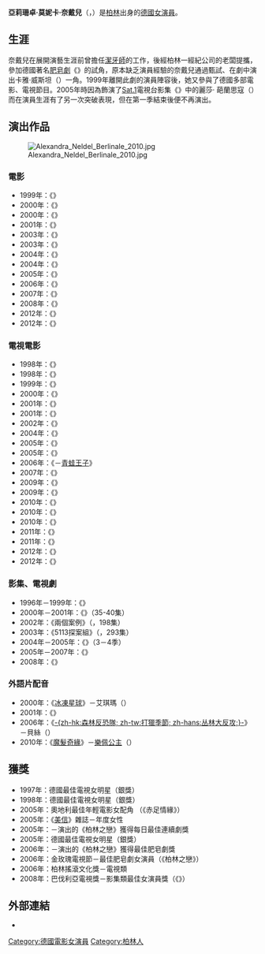 {{noteTA
|1=zh-hans:亚历桑德娜·内尔德尔; zh-tw:亞莉珊卓·奈戴兒; zh-hk:艾莉姍卓·涅鐸
|2=zh-hans:亚历桑德娜; zh-tw:亞莉珊卓; zh-hk:艾莉姍卓;
|3=zh-hans:内尔德尔; zh-tw:奈戴兒; zh-hk:涅鐸;
}}
{{艺人
|type=女演员
| name = 亞莉珊卓·奈戴兒<br>{{lang|de|Alexandra Neldel}}
| image = MJK 45927 Alexandra Neldel (Deutscher Filmpreis 2019).jpg
| caption = 參加2019年[[柏林國際影展|柏林國際影展]]的亞莉珊卓·奈戴兒
| birth_date = {{Birth date and age|1976|2|11|df=y}}
| birth_place ={{flagicon image|Flag of Berlin.svg}} [[西柏林|西柏林]]
| nationality ={{GER}}
| occupation = [[女演員|女演員]]
| yearsactive   = 1996年至今
}}

'''亞莉珊卓·莫妮卡·奈戴兒'''（{{lang-de|Alexandra Monika Neldel}}，{{bd|1976年|2月11日||}}）是[[柏林|柏林]]出身的[[德國|德國]][[女演員|女演員]]。

== 生涯 ==
奈戴兒在展開演藝生涯前曾擔任[[潔牙師|潔牙師]]的工作，後經柏林一經紀公司的老闆提攜，參加德國著名[[肥皂劇|肥皂劇]]《{{Link-de|好時光、壞時光|Gute Zeiten, schlechte Zeiten}}》的試角，原本缺乏演員經驗的奈戴兒通過甄試、在劇中演出卡雅·威斯坦（{{lang|de|Katja Wettstein}}）一角。1999年離開此劇的演員陣容後，她又參與了德國多部電影、電視節目。2005年時因為飾演了[[Sat.1|Sat.1]]電視台影集《{{Link-en|柏林之戀|Verliebt in Berlin}}》中的麗莎· 葩蘭思寇（{{lang|de|Lisa Plenske}}）而在演員生涯有了另一次突破表現，但在第一季結束後便不再演出。

==演出作品==
[[File:Alexandra_Neldel_Berlinale_2010.jpg|thumb]]
=== 電影 ===
* 1999年：《{{Link-en|別逼我|Bang Boom Bang}}》
* 2000年：《{{lang|de|Flashback – Mörderische Ferien}}》
* 2000年：《{{lang|de|Erkan & Stefan}}》
* 2001年：《{{link-en|Lammbock|Lammbock}}》
* 2003年：《{{lang|de|Der letzte Lude}}》
* 2003年：《{{lang|de|Sie haben Knut}}》
* 2004年：《{{lang|de|Samba in Mettmann}}》
* 2004年：《{{lang|de|Autobahnraser}}》
* 2005年：《{{Link-en|赤足情缘|Barfuss}}》
* 2006年：《{{link-en|Goldene Zeiten|Goldene Zeiten}}》
* 2007年：《{{lang|de|Meine schöne Bescherung}}》
* 2008年：《{{lang|de|Märzmelodie}}》
* 2012年：《{{link-en|The Treasure Knights and the Secret of Melusina|The Treasure Knights and the Secret of Melusina}}》
* 2012年：《{{lang|de|Unter Frauen}}》

=== 電視電影 ===
* 1998年：《{{lang|de|Die Mädchenfalle – Der Tod kommt online}}》
* 1998年：《{{lang|de|Das Miststück}}》
* 1999年：《{{lang|de|Doggy Dog – Eine total verrückte Hundeentführung}}》
* 2000年：《{{lang|de|Heimliche Küsse – Verliebt in ein Sex-Symbol}}》
* 2001年：《{{lang|de|Verliebte Jungs}}》
* 2001年：《{{lang|de|Die Großstadt-Sheriffs}}》
* 2002年：《{{lang|de|{{Link-en|羅莎曼‧佩琦|Rosamunde Pilcher|Rosamunde Pilcher}}: Wenn nur noch Liebe zählt}}》
* 2004年：《{{lang|de|Nachtschicht – Vatertag}}》
* 2005年：《{{lang|de|Scharf wie Chili}}》
* 2005年：《{{lang|de|Comedy-Schiff (sketch comedy)}}》
* 2006年：《{{Link-en|ProSieben童話時間|Die ProSieben Märchenstunde}}－[[青蛙王子|青蛙王子]]》
* 2007年：《{{lang|de|Zodiak – Der Horoskop-Mörder}}》
* 2009年：《{{lang|de|Die Rebellin}}》
* 2009年：《{{lang|de|Killerjagd. Töte mich, wenn du kannst}}》
* 2010年：《{{lang|de|Killerjagd. Schrei, wenn du dich traust}}》
* 2010年：《{{Link-en|女爵恩仇錄|The Whore (2010 film)}}》
* 2010年：《{{lang|de|Glückstreffer – Anne und der Boxer}}》
* 2011年：《{{lang|de|Bollywood lässt Alpen glühen}}》
* 2011年：《{{lang|de|Buschpiloten küsst man nicht}}》
* 2012年：《{{Link-en|女爵恩仇錄2︰復仇之路|The Revenge of the Whore}}》
* 2012年：《{{lang|de|Das Vermächtnis der Wanderhure}}》

=== 影集、電視劇 ===
* 1996年－1999年：《{{Link-de|好時光、壞時光|Gute Zeiten, schlechte Zeiten}}》
* 2000年－2001年：《{{link-en|OP ruft Dr. Bruckner|OP ruft Dr. Bruckner}}》（35-40集）
* 2002年：《兩個案例》（{{link-de|Ein Fall für zwei|Ein Fall für zwei}}，198集）
* 2003年：《5113探案組》（{{link-de|SOKO 5113|SOKO 5113}}，293集）
* 2004年－2005年：《{{Link-en|柏林、柏林|Berlin, Berlin}}》（3－4季）
* 2005年－2007年：《{{Link-en|柏林之戀|Verliebt in Berlin}}》
* 2008年：《{{link-de|Unschuldig|Unschuldig}}》

=== 外語片配音 ===
* 2000年：《[[冰凍星球_(電影)|冰凍星球]]》－艾琪瑪（{{lang|en|Akima}}）
* 2001年：《{{Link-en|怪醫杜立德2|Dr. Dolittle 2}}》
* 2006年：《[[打獵季節|-{zh-hk:森林反恐隊; zh-tw:打獵季節; zh-hans:丛林大反攻;}-]]》－貝絲（{{lang|en|Beth}}）
* 2010年：《[[魔髮奇緣|魔髮奇緣]]》－[[樂佩公主|樂佩公主]]（{{lang|en|Rapunzel}}）

== 獲獎 ==
* 1997年：德國{{Link-en|奧圖獎|Bravo Otto}}最佳電視女明星（銀獎）
* 1998年：德國{{Link-en|奧圖獎|Bravo Otto}}最佳電視女明星（銀獎）
* 2005年：奧地利{{Link-en|溫蒂妮獎|Undine Award}}最佳年輕電影女配角 （《赤足情緣》）
* 2005年：《[[美信|美信]]》雜誌－年度女性
* 2005年：{{Link-en|德國電視獎|Deutscher Fernsehpreis}}－演出的《柏林之戀》獲得每日最佳連續劇獎
* 2005年：德國{{Link-en|奧圖獎|Bravo Otto}}最佳電視女明星（銀獎）
* 2006年：{{Link-en|金玫瑰電視節|Rose d'Or}}－演出的《柏林之戀》獲得最佳肥皂劇獎
* 2006年：金玫瑰電視節－最佳肥皂劇女演員（《柏林之戀》）
* 2006年：柏林搖滾文化獎－電視類
* 2008年：巴伐利亞電視獎－影集類最佳女演員獎（《{{lang|de|Unschuldig}}》）

== 外部連結 ==
{{Commons category|Alexandra Neldel}}
* {{IMDb name|0625001}}

{{Authority control}}
{{DEFAULTSORT: Neldel, Alexandra}}
[[Category:德國電影女演員|Category:德國電影女演員]]
[[Category:柏林人|Category:柏林人]]